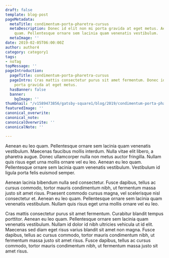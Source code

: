 ```yaml
---
draft: false
template: blog-post
pageMetadata:
  metaTitle: condimentum-porta-pharetra-cursus
  metaDescription: Donec id elit non mi porta gravida at eget metus. Aenean eu leo
    quam. Pellentesque ornare sem lacinia quam venenatis vestibulum.
  metaImage: ''
date: 2019-02-05T06:00:00Z
author: author4
category: category1
tags:
- noTag
topMessage: ''
pageIntroduction:
  pageTitle: condimentum-porta-pharetra-cursus
  pageIntro: Cras mattis consectetur purus sit amet fermentum. Donec id elit non mi
    porta gravida at eget metus.
  hasBanner: false
  banner:
    bgImage: ''
thumbnail: "/v1589473856/gatsby-square1/blog/2019/condimentum-porta-pharetra-cursus/sample-image-5_v5w0ya.jpg"
featuredImage: ''
canonical_overwrite: 
canonical_note: 
canonicalOverwrite: ''
canonicalNote: ''

---
```

Aenean eu leo quam. Pellentesque ornare sem lacinia quam venenatis vestibulum. Maecenas faucibus mollis interdum. Nulla vitae elit libero, a pharetra augue. Donec ullamcorper nulla non metus auctor fringilla. Nullam quis risus eget urna mollis ornare vel eu leo. Aenean eu leo quam. Pellentesque ornare sem lacinia quam venenatis vestibulum. Vestibulum id ligula porta felis euismod semper.

Aenean lacinia bibendum nulla sed consectetur. Fusce dapibus, tellus ac cursus commodo, tortor mauris condimentum nibh, ut fermentum massa justo sit amet risus. Praesent commodo cursus magna, vel scelerisque nisl consectetur et. Aenean eu leo quam. Pellentesque ornare sem lacinia quam venenatis vestibulum. Nullam quis risus eget urna mollis ornare vel eu leo.

Cras mattis consectetur purus sit amet fermentum. Curabitur blandit tempus porttitor. Aenean eu leo quam. Pellentesque ornare sem lacinia quam venenatis vestibulum. Nullam id dolor id nibh ultricies vehicula ut id elit. Maecenas sed diam eget risus varius blandit sit amet non magna. Fusce dapibus, tellus ac cursus commodo, tortor mauris condimentum nibh, ut fermentum massa justo sit amet risus. Fusce dapibus, tellus ac cursus commodo, tortor mauris condimentum nibh, ut fermentum massa justo sit amet risus.